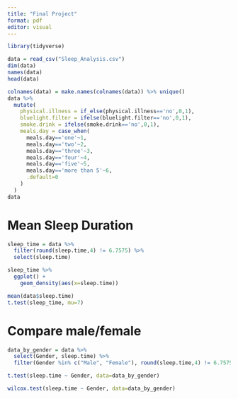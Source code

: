 ```yaml
---
title: "Final Project"
format: pdf
editor: visual
---
```


```r
library(tidyverse)
```


```r
data = read_csv("Sleep_Analysis.csv")
dim(data)
names(data)
head(data)
```
```r
colnames(data) = make.names(colnames(data)) %>% unique()
data %>%
  mutate(
    physical.illness = if_else(physical.illness=='no',0,1),
    bluelight.filter = ifelse(bluelight.filter=='no',0,1),
    smoke.drink = ifelse(smoke.drink=='no',0,1),
    meals.day = case_when(
      meals.day=='one'~1,
      meals.day=='two'~2,
      meals.day=='three'~3,
      meals.day=='four'~4,
      meals.day=='five'~5,
      meals.day=='more than 5'~6,
      .default=0
    )
  )
data
```

# Mean Sleep Duration

```r
sleep_time = data %>% 
  filter(round(sleep.time,4) != 6.7575) %>% 
  select(sleep.time)

sleep_time %>% 
  ggplot() +
    geom_density(aes(x=sleep.time))
```


```r
mean(data$sleep.time)
t.test(sleep_time, mu=7)
```

# Compare male/female
```r
data_by_gender = data %>% 
  select(Gender, sleep.time) %>%
  filter(Gender %in% c("Male", "Female"), round(sleep.time,4) != 6.7575)

t.test(sleep.time ~ Gender, data=data_by_gender)
```

```r
wilcox.test(sleep.time ~ Gender, data=data_by_gender)
```

